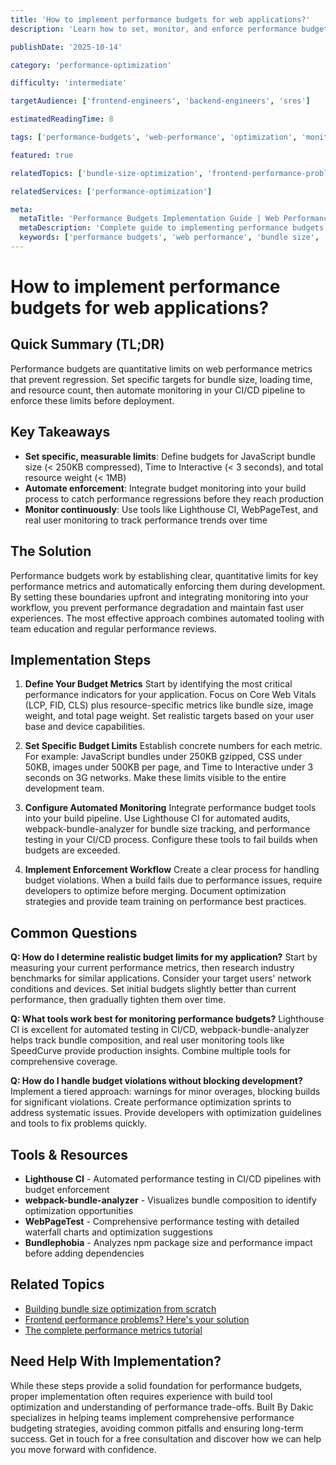 ```yaml
---
title: 'How to implement performance budgets for web applications?'
description: 'Learn how to set, monitor, and enforce performance budgets to ensure fast, responsive web applications that delight users.'

publishDate: '2025-10-14'

category: 'performance-optimization'

difficulty: 'intermediate'

targetAudience: ['frontend-engineers', 'backend-engineers', 'sres']

estimatedReadingTime: 8

tags: ['performance-budgets', 'web-performance', 'optimization', 'monitoring']

featured: true

relatedTopics: ['bundle-size-optimization', 'frontend-performance-problems', 'performance-metrics']

relatedServices: ['performance-optimization']

meta:
  metaTitle: 'Performance Budgets Implementation Guide | Web Performance Optimization'
  metaDescription: 'Complete guide to implementing performance budgets for web applications. Learn to set, monitor, and enforce budgets for faster loading times.'
  keywords: ['performance budgets', 'web performance', 'bundle size', 'loading time', 'optimization']
---
```


# How to implement performance budgets for web applications?

## Quick Summary (TL;DR)

Performance budgets are quantitative limits on web performance metrics that prevent regression. Set specific targets for bundle size, loading time, and resource count, then automate monitoring in your CI/CD pipeline to enforce these limits before deployment.

## Key Takeaways

- **Set specific, measurable limits**: Define budgets for JavaScript bundle size (< 250KB compressed), Time to Interactive (< 3 seconds), and total resource weight (< 1MB)
- **Automate enforcement**: Integrate budget monitoring into your build process to catch performance regressions before they reach production
- **Monitor continuously**: Use tools like Lighthouse CI, WebPageTest, and real user monitoring to track performance trends over time

## The Solution

Performance budgets work by establishing clear, quantitative limits for key performance metrics and automatically enforcing them during development. By setting these boundaries upfront and integrating monitoring into your workflow, you prevent performance degradation and maintain fast user experiences. The most effective approach combines automated tooling with team education and regular performance reviews.

## Implementation Steps

1. **Define Your Budget Metrics**
   Start by identifying the most critical performance indicators for your application. Focus on Core Web Vitals (LCP, FID, CLS) plus resource-specific metrics like bundle size, image weight, and total page weight. Set realistic targets based on your user base and device capabilities.

2. **Set Specific Budget Limits**
   Establish concrete numbers for each metric. For example: JavaScript bundles under 250KB gzipped, CSS under 50KB, images under 500KB per page, and Time to Interactive under 3 seconds on 3G networks. Make these limits visible to the entire development team.

3. **Configure Automated Monitoring**
   Integrate performance budget tools into your build pipeline. Use Lighthouse CI for automated audits, webpack-bundle-analyzer for bundle size tracking, and performance testing in your CI/CD process. Configure these tools to fail builds when budgets are exceeded.

4. **Implement Enforcement Workflow**
   Create a clear process for handling budget violations. When a build fails due to performance issues, require developers to optimize before merging. Document optimization strategies and provide team training on performance best practices.

## Common Questions

**Q: How do I determine realistic budget limits for my application?**
Start by measuring your current performance metrics, then research industry benchmarks for similar applications. Consider your target users' network conditions and devices. Set initial budgets slightly better than current performance, then gradually tighten them over time.

**Q: What tools work best for monitoring performance budgets?**
Lighthouse CI is excellent for automated testing in CI/CD, webpack-bundle-analyzer helps track bundle composition, and real user monitoring tools like SpeedCurve provide production insights. Combine multiple tools for comprehensive coverage.

**Q: How do I handle budget violations without blocking development?**
Implement a tiered approach: warnings for minor overages, blocking builds for significant violations. Create performance optimization sprints to address systematic issues. Provide developers with optimization guidelines and tools to fix problems quickly.

## Tools & Resources

- **Lighthouse CI** - Automated performance testing in CI/CD pipelines with budget enforcement
- **webpack-bundle-analyzer** - Visualizes bundle composition to identify optimization opportunities
- **WebPageTest** - Comprehensive performance testing with detailed waterfall charts and optimization suggestions
- **Bundlephobia** - Analyzes npm package size and performance impact before adding dependencies

## Related Topics

- [Building bundle size optimization from scratch]({{/topics/building-bundle-size-optimization-from-scratch}})
- [Frontend performance problems? Here's your solution]({{/topics/frontend-performance-problems-heres-your-solution}})
- [The complete performance metrics tutorial]({{/topics/the-complete-performance-metrics-tutorial}})

## Need Help With Implementation?

While these steps provide a solid foundation for performance budgets, proper implementation often requires experience with build tool optimization and understanding of performance trade-offs. Built By Dakic specializes in helping teams implement comprehensive performance budgeting strategies, avoiding common pitfalls and ensuring long-term success. Get in touch for a free consultation and discover how we can help you move forward with confidence.
